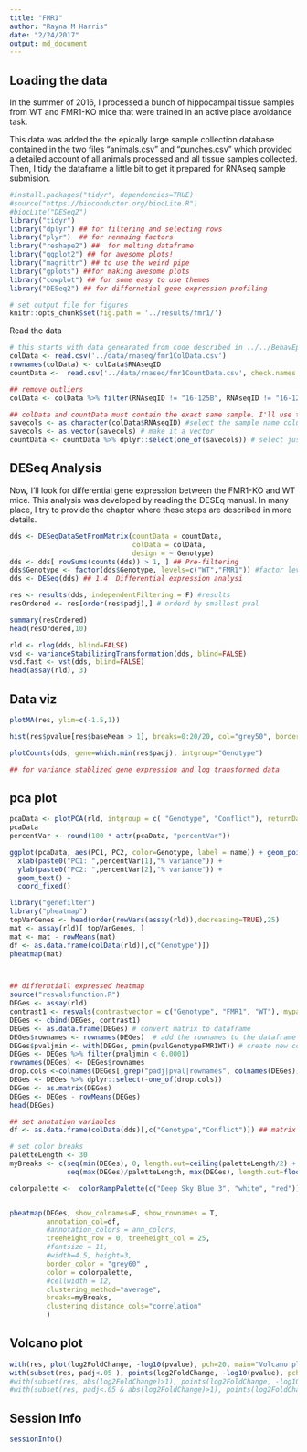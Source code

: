 ```yaml
---
title: "FMR1"
author: "Rayna M Harris"
date: "2/24/2017"
output: md_document
---
```


## Loading the data
In the summer of 2016, I processed a bunch of hippocampal tissue samples from WT and FMR1-KO mice that were trained in an active place avoidance task. 

This data was added the the epically large sample collection database contained in the two files  "animals.csv" and "punches.csv" which provided a detailed account of all animals processed and all tissue samples collected. Then, I tidy the dataframe a little bit to get it prepared for RNAseq sample submision.

```r
#install.packages("tidyr", dependencies=TRUE)
#source("https://bioconductor.org/biocLite.R")
#biocLite("DESeq2")
library("tidyr") 
library("dplyr") ## for filtering and selecting rows
library("plyr")  ## for renmaing factors
library("reshape2") ##  for melting dataframe
library("ggplot2") ## for awesome plots!
library("magrittr") ## to use the weird pipe
library("gplots") ##for making awesome plots
library("cowplot") ## for some easy to use themes
library("DESeq2") ## for differnetial gene expression profiling

# set output file for figures 
knitr::opts_chunk$set(fig.path = '../results/fmr1/')

```

Read the data

```r
# this starts with data genearated from code described in ../../BehavEphysRNAseq/markdownfiles/02a_tidysamples.R and ../../BehavEphysRNAseq/markdownfiles/02b_KallistoGather.Rmd
colData <- read.csv('../data/rnaseq/fmr1ColData.csv')
rownames(colData) <- colData$RNAseqID
countData <-  read.csv('../data/rnaseq/fmr1CountData.csv', check.names = F, row.names = 1)
```

```r
## remove outliers
colData <- colData %>% filter(RNAseqID != "16-125B", RNAseqID != "16-123B") #set the coldata to be the countbygene df

## colData and countData must contain the exact same sample. I'll use the next three lines to make that happen
savecols <- as.character(colData$RNAseqID) #select the sample name column that corresponds to row names
savecols <- as.vector(savecols) # make it a vector
countData <- countData %>% dplyr::select(one_of(savecols)) # select just the columns that match the samples in colData

```

## DESeq Analysis

Now, I'll look for differential gene expression between the FMR1-KO and WT mice. This analysis was developed by reading the DESEq manual. In many place, I try to provide the chapter where these steps are described in more details.

```r
dds <- DESeqDataSetFromMatrix(countData = countData,
                              colData = colData,
                              design = ~ Genotype)
dds <- dds[ rowSums(counts(dds)) > 1, ] ## Pre-filtering
dds$Genotype <- factor(dds$Genotype, levels=c("WT","FMR1")) #factor level
dds <- DESeq(dds) ## 1.4  Differential expression analysi

res <- results(dds, independentFiltering = F) #results
resOrdered <- res[order(res$padj),] # orderd by smallest pval

summary(resOrdered)
head(resOrdered,10)

rld <- rlog(dds, blind=FALSE)
vsd <- varianceStabilizingTransformation(dds, blind=FALSE)
vsd.fast <- vst(dds, blind=FALSE)
head(assay(rld), 3)
```

## Data viz
```r
plotMA(res, ylim=c(-1.5,1))

hist(res$pvalue[res$baseMean > 1], breaks=0:20/20, col="grey50", border="white")

plotCounts(dds, gene=which.min(res$padj), intgroup="Genotype")

## for variance stablized gene expression and log transformed data

```


## pca plot

```r
pcaData <- plotPCA(rld, intgroup = c( "Genotype", "Conflict"), returnData=TRUE)
pcaData
percentVar <- round(100 * attr(pcaData, "percentVar"))

ggplot(pcaData, aes(PC1, PC2, color=Genotype, label = name)) + geom_point(size=3) +
  xlab(paste0("PC1: ",percentVar[1],"% variance")) +
  ylab(paste0("PC2: ",percentVar[2],"% variance")) +
  geom_text() +
  coord_fixed()
```

```r
library("genefilter")
library("pheatmap")
topVarGenes <- head(order(rowVars(assay(rld)),decreasing=TRUE),25)
mat <- assay(rld)[ topVarGenes, ]
mat <- mat - rowMeans(mat)
df <- as.data.frame(colData(rld)[,c("Genotype")])
pheatmap(mat)



## differntiall expressed heatmap
source("resvalsfunction.R")
DEGes <- assay(rld)
contrast1 <- resvals(contrastvector = c("Genotype", "FMR1", "WT"), mypadj = 0.1)
DEGes <- cbind(DEGes, contrast1)
DEGes <- as.data.frame(DEGes) # convert matrix to dataframe
DEGes$rownames <- rownames(DEGes)  # add the rownames to the dataframe
DEGes$pvaljmin <- with(DEGes, pmin(pvalGenotypeFMR1WT)) # create new col with min pval
DEGes <- DEGes %>% filter(pvaljmin < 0.0001)
rownames(DEGes) <- DEGes$rownames
drop.cols <-colnames(DEGes[,grep("padj|pval|rownames", colnames(DEGes))])
DEGes <- DEGes %>% dplyr::select(-one_of(drop.cols))
DEGes <- as.matrix(DEGes)
DEGes <- DEGes - rowMeans(DEGes)
head(DEGes)

## set anntation variables
df <- as.data.frame(colData(dds)[,c("Genotype","Conflict")]) ## matrix to df

# set color breaks
paletteLength <- 30
myBreaks <- c(seq(min(DEGes), 0, length.out=ceiling(paletteLength/2) + 1), 
              seq(max(DEGes)/paletteLength, max(DEGes), length.out=floor(paletteLength/2)))

colorpalette <-  colorRampPalette(c("Deep Sky Blue 3", "white", "red"))( 30 )


pheatmap(DEGes, show_colnames=F, show_rownames = T,
         annotation_col=df, 
         #annotation_colors = ann_colors,
         treeheight_row = 0, treeheight_col = 25,
         #fontsize = 11, 
         #width=4.5, height=3,
         border_color = "grey60" ,
         color = colorpalette,
         #cellwidth = 12, 
         clustering_method="average",
         breaks=myBreaks,
         clustering_distance_cols="correlation" 
         )
```


## Volcano plot

```r
with(res, plot(log2FoldChange, -log10(pvalue), pch=20, main="Volcano plot"))
with(subset(res, padj<.05 ), points(log2FoldChange, -log10(pvalue), pch=20, col="red"))
#with(subset(res, abs(log2FoldChange)>1), points(log2FoldChange, -log10(pvalue), pch=20, col="orange"))
#with(subset(res, padj<.05 & abs(log2FoldChange)>1), points(log2FoldChange, -log10(pvalue), pch=20, col="green"))

```

## Session Info
```r
sessionInfo()
```